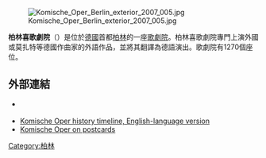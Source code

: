 [[File:Komische_Oper_Berlin_exterior_2007_005.jpg|thumb]]

'''柏林喜歌劇院'''（{{lang-de|Komische Oper Berlin}}）是位於[[德國|德國]]首都[[柏林|柏林]]的一座[[歌劇院|歌劇院]]。柏林喜歌劇院專門上演外國或莫扎特等德國作曲家的外語作品，並將其翻譯為德語演出。歌劇院有1270個座位。
==外部連結==
{{Commons category|Komische Oper Berlin}}
*{{Official website|http://www.komische-oper-berlin.de/}} {{de icon}}
*[http://www.komische-oper-berlin.com/about-us/history/ Komische Oper history timeline, English-language version]
*[http://www.andreas-praefcke.de/carthalia/germany/berlin_komischeoper.htm Komische Oper on postcards] {{Wayback|url=http://www.andreas-praefcke.de/carthalia/germany/berlin_komischeoper.htm |date=20201202053036 }}
{{coord|52|30|57|N|13|23|13|E|region:DE-BE_type:landmark|display=title}}
[[Category:柏林|Category:柏林]]